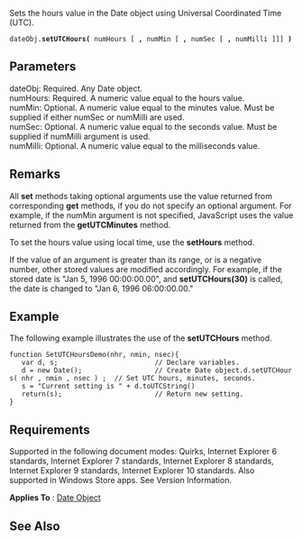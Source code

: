 Sets the hours value in the Date object using Universal Coordinated Time (UTC).

 dateObj.'''setUTCHours(''' numHours [ ''',''' numMin [ ''',''' numSec [ ''',''' numMilli ]]] ''')'''

==Parameters==
; dateObj: Required. Any Date object.
; numHours: Required. A numeric value equal to the hours value.
; numMin: Optional. A numeric value equal to the minutes value. Must be supplied if either numSec or numMilli are used.
; numSec: Optional. A numeric value equal to the seconds value. Must be supplied if numMilli argument is used.
; numMilli: Optional. A numeric value equal to the milliseconds value.

==Remarks==
All '''set''' methods taking optional arguments use the value returned from corresponding '''get''' methods, if you do not specify an optional argument. For example, if the numMin argument is not specified, JavaScript uses the value returned from the '''getUTCMinutes''' method.

To set the hours value using local time, use the '''setHours''' method.

If the value of an argument is greater than its range, or is a negative number, other stored values are modified accordingly. For example, if the stored date is "Jan 5, 1996 00:00:00.00", and '''setUTCHours(30)''' is called, the date is changed to "Jan 6, 1996 06:00:00.00."


==Example==
The following example illustrates the use of the '''setUTCHours''' method.

 function SetUTCHoursDemo(nhr, nmin, nsec){   
    var d, s;                        // Declare variables.
    d = new Date();                  // Create Date object.d.setUTCHours( nhr , nmin , nsec ) ;  // Set UTC hours, minutes, seconds.
    s = "Current setting is " + d.toUTCString() 
    return(s);                       // Return new setting.
 }

==Requirements==
Supported in the following document modes: Quirks, Internet Explorer 6 standards, Internet Explorer 7 standards, Internet Explorer 8 standards, Internet Explorer 9 standards, Internet Explorer 10 standards. Also supported in Windows Store apps. See Version Information.

'''Applies To''' : [[Date|Date Object]]


==See Also==

              

              

              
